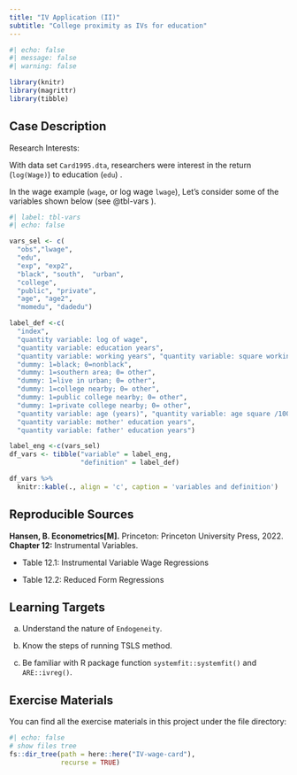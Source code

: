 ```yaml
---
title: "IV Application (II)"
subtitle: "College proximity as IVs for education"
---
```


```r
#| echo: false
#| message: false
#| warning: false

library(knitr)
library(magrittr)
library(tibble)
```


## Case Description

Research Interests:

With data set `Card1995.dta`, researchers were interest in the return (`log(Wage)`) to education (`edu`) .

In the wage example (`wage`, or log wage `lwage`), Let's consider some of the variables shown below (see @tbl-vars ).

```r
#| label: tbl-vars
#| echo: false

vars_sel <- c(
  "obs","lwage",
  "edu", 
  "exp", "exp2",
  "black", "south",  "urban",
  "college",  
  "public", "private",
  "age", "age2",
  "momedu", "dadedu")

label_def <-c(
  "index",
  "quantity variable: log of wage",
  "quantity variable: education years", 
  "quantity variable: working years", "quantity variable: square working years/100",
  "dummy: 1=black; 0=nonblack", 
  "dummy: 1=southern area; 0= other",  
  "dummy: 1=live in urban; 0= other",
  "dummy: 1=college nearby; 0= other",  
  "dummy: 1=public college nearby; 0= other",
  "dummy: 1=private college nearby; 0= other",
  "quantity variable: age (years)", "quantity variable: age square /100",
  "quantity variable: mother' education years", 
  "quantity variable: father' education years")

label_eng <-c(vars_sel)
df_vars <- tibble("variable" = label_eng,
                  "definition" = label_def)

df_vars %>%
  knitr::kable(., align = 'c', caption = 'variables and definition')
```

## Reproducible Sources

**Hansen, B.  Econometrics[M].** Princeton: Princeton University Press, 2022. **Chapter 12:** Instrumental Variables. 

- Table 12.1: Instrumental Variable Wage Regressions

- Table 12.2: Reduced Form Regressions

## Learning Targets

a. Understand the nature of `Endogeneity`.

b. Know the steps of running TSLS method.

c. Be familiar with R package function `systemfit::systemfit()` and `ARE::ivreg()`.

## Exercise Materials 

You can find all the exercise materials in this project under the file directory:

```r
#| echo: false
# show files tree
fs::dir_tree(path = here::here("IV-wage-card"),
             recurse = TRUE)
```